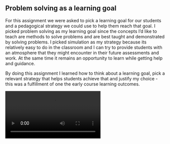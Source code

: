 ## Problem solving as a learning goal

For this assignment we were asked to pick a learning goal for our students and a
pedagogical strategy we could use to help them reach that goal. I picked problem
solving as my learning goal since the concepts I'd like to teach are methods to
solve problems and are best taught and demonstrated by solving problems. I
picked simulation as my strategy because its relatively easy to do in the
classroom and I can try to provide students with an atmosphere that they might
encounter in their future assessments and work. At the same time it remains an
opportunity to learn while getting help and guidance.

By doing this assignment I learned how to think about a learning goal, pick a
relevant strategy that helps students achieve that and justify my choice - this
was a fulfillment of one the early course learning outcomes.

![](./problem_solving.mp4)

